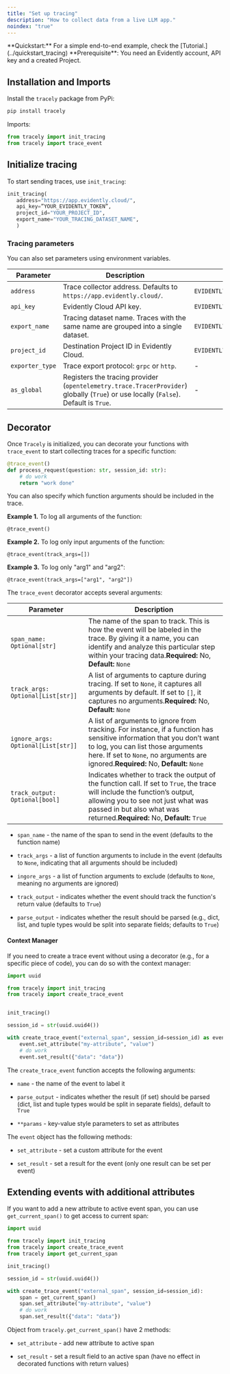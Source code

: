 ```yaml
---
title: "Set up tracing"
description: "How to collect data from a live LLM app."
noindex: "true"
---
```


<Info>
  **Quickstart:** For a simple end-to-end example, check the [Tutorial.](../quickstart_tracing)
</Info>

<Info>
  **Prerequisite**: You need an Evidently account, API key and a created Project.
</Info>

## Installation and Imports

Install the `tracely` package from PyPi:

```bash
pip install tracely
```

Imports:

```python
from tracely import init_tracing
from tracely import trace_event
```

## Initialize tracing

To start sending traces, use `init_tracing`:

```python
init_tracing(
   address="https://app.evidently.cloud/",
   api_key=”YOUR_EVIDENTLY_TOKEN”,
   project_id="YOUR_PROJECT_ID",
   export_name="YOUR_TRACING_DATASET_NAME",
   )
```

### Tracing parameters

You can also set parameters using environment variables.

| Parameter       | Description                                                                                                                                       | Environment Variable                    |
| --------------- | ------------------------------------------------------------------------------------------------------------------------------------------------- | --------------------------------------- |
| `address`       | Trace collector address. Defaults to `https://app.evidently.cloud/`.                                                                              | `EVIDENTLY_TRACE_COLLECTOR`             |
| `api_key`       | Evidently Cloud API key.                                                                                           | `EVIDENTLY_TRACE_COLLECTOR_API_KEY`     |
| `export_name`   | Tracing dataset name. Traces with the same name are grouped into a single dataset.                                                                | `EVIDENTLY_TRACE_COLLECTOR_EXPORT_NAME` |
| `project_id`    | Destination Project ID in Evidently Cloud.                                                                                                | `EVIDENTLY_TRACE_COLLECTOR_PROJECT_ID`  |
| `exporter_type` | Trace export protocol: `grpc` or `http`.                                                                                                  | -                                       |
| `as_global`     | Registers the tracing provider (`opentelemetry.trace.TracerProvider`) globally (`True`) or use locally (`False`). Default is `True`. | -                                       |

## Decorator

Once `Tracely` is initialized, you can decorate your functions with `trace_event` to start collecting traces for a specific function:

```python
@trace_event()
def process_request(question: str, session_id: str):
    # do work
    return "work done"
```

You can also specify which function arguments should be included in the trace.

**Example 1.** To log all arguments of the function:

```
@trace_event()
```

**Example 2.** To log only input arguments of the function:

```
@trace_event(track_args=[])
```

**Example 3.** To log only "arg1" and "arg2":

```
@trace_event(track_args=["arg1", "arg2"])
```

The `trace_event` decorator accepts several arguments:

| **Parameter**                      | **Description**                                                                                                                                                                                                                                    |
| ---------------------------------- | -------------------------------------------------------------------------------------------------------------------------------------------------------------------------------------------------------------------------------------------------- |
| `span_name: Optional[str]`         | The name of the span to track. This is how the event will be labeled in the trace. By giving it a name, you can identify and analyze this particular step within your tracing data.**Required:** No, **Default:** `None`                           |
| `track_args: Optional[List[str]]`  | A list of arguments to capture during tracing. If set to `None`, it captures all arguments by default. If set to `[]`, it captures no arguments.**Required:** No, **Default:** `None`                                                              |
| `ignore_args: Optional[List[str]]` | A list of arguments to ignore from tracking. For instance, if a function has sensitive information that you don’t want to log, you can list those arguments here. If set to `None`, no arguments are ignored.**Required:** No, **Default:** `None` |
| `track_output: Optional[bool]`     | Indicates whether to track the output of the function call. If set to `True`, the trace will include the function’s output, allowing you to see not just what was passed in but also what was returned.**Required:** No, **Default:** `True`       |

* `span_name` - the name of the span to send in the event (defaults to the function name)

* `track_args` - a list of function arguments to include in the event (defaults to `None`, indicating that all arguments should be included)

* `ingore_args` - a list of function arguments to exclude (defaults to `None`, meaning no arguments are ignored)

* `track_output` - indicates whether the event should track the function's return value (defaults to `True`)

* `parse_output` - indicates whether the result should be parsed (e.g., dict, list, and tuple types would be split into separate fields; defaults to `True`)

#### Context Manager

If you need to create a trace event without using a decorator (e.g., for a specific piece of code), you can do so with the context manager:

```python
import uuid

from tracely import init_tracing
from tracely import create_trace_event


init_tracing()

session_id = str(uuid.uuid4())

with create_trace_event("external_span", session_id=session_id) as event:
    event.set_attribute("my-attribute", "value")
    # do work
    event.set_result({"data": "data"})
```

The `create_trace_event` function accepts the following arguments:

* `name` - the name of the event to label it

* `parse_output` - indicates whether the result (if set) should be parsed (dict, list and tuple types would be split in separate fields), default to `True`

* `**params` - key-value style parameters to set as attributes

The `event` object has the following methods:

* `set_attribute` - set a custom attribute for the event

* `set_result` - set a result for the event (only one result can be set per event)

## Extending events with additional attributes

If you want to add a new attribute to active event span, you can use `get_current_span()` to get access to current span:

```python
import uuid

from tracely import init_tracing
from tracely import create_trace_event
from tracely import get_current_span

init_tracing()

session_id = str(uuid.uuid4())

with create_trace_event("external_span", session_id=session_id):
    span = get_current_span()
    span.set_attribute("my-attribute", "value")
    # do work
    span.set_result({"data": "data"})

```

Object from `tracely.get_current_span()` have 2 methods:

* `set_attribute` - add new attribute to active span

* `set_result` - set a result field to an active span (have no effect in decorated functions with return values)